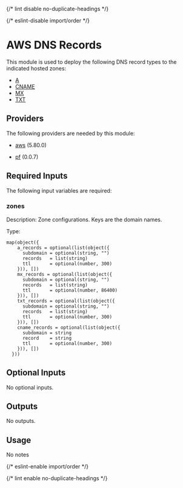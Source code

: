 
{/* lint disable no-duplicate-headings */}

{/* eslint-disable import/order */}
<ModuleHeader name="aws_dns_records" sourceHref="https://github.com/Panfactum/stack/tree/__PANFACTUM_VERSION_EDGE__/packages/infrastructure/aws_dns_records" status="stable" type="direct"/>

# AWS DNS Records

This module is used to deploy the following DNS record types
to the indicated hosted zones:

- [A](https://www.cloudflare.com/learning/dns/dns-records/dns-a-record/)
- [CNAME](https://www.cloudflare.com/learning/dns/dns-records/dns-cname-record/)
- [MX](https://www.cloudflare.com/learning/dns/dns-records/dns-mx-record/)
- [TXT](https://www.cloudflare.com/learning/dns/dns-records/dns-txt-record/)

## Providers

The following providers are needed by this module:

- [aws](https://registry.terraform.io/providers/hashicorp/aws/5.80.0/docs) (5.80.0)

- [pf](https://registry.terraform.io/providers/panfactum/pf/0.0.7/docs) (0.0.7)

## Required Inputs

The following input variables are required:

### zones

Description: Zone configurations. Keys are the domain names.

Type:

```hcl
map(object({
    a_records = optional(list(object({
      subdomain = optional(string, "")
      records   = list(string)
      ttl       = optional(number, 300)
    })), [])
    mx_records = optional(list(object({
      subdomain = optional(string, "")
      records   = list(string)
      ttl       = optional(number, 86400)
    })), [])
    txt_records = optional(list(object({
      subdomain = optional(string, "")
      records   = list(string)
      ttl       = optional(number, 300)
    })), [])
    cname_records = optional(list(object({
      subdomain = string
      record    = string
      ttl       = optional(number, 300)
    })), [])
  }))
```

## Optional Inputs

No optional inputs.

## Outputs

No outputs.

## Usage

No notes

{/* eslint-enable import/order */}

{/* lint enable no-duplicate-headings */}
